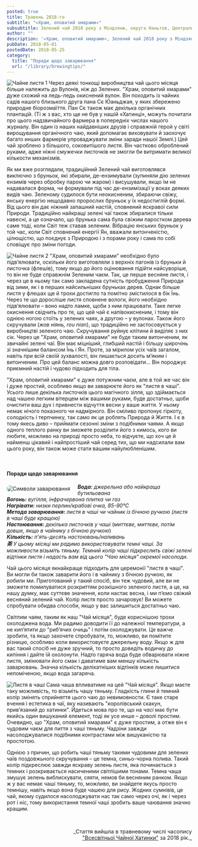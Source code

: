 ```yaml
---
posted: true
title: Травень 2018-го
subtitle: "«Храм, оповитий хмарами»"
subsubtitle: Зелений чай 2018 року з Міндзяню, округа Наньтов, Центральний Тайвань; висота ~500 м.
author: ""
description: '«Храм, оповитий хмарами», Зелений чай 2018 року з Міндзяню, округа Наньтов, Центральний Тайвань; висота ~500 м.'
pubDate: 2018-05-01
postedDate: 2018-05-25
category: 
  title: "Поради щодо заварювання"
  url: "/library/brewingtips/"
---
```



<Image class="float-right" src={Image1} alt="Чайне листя 1" /> Через деякі тонкощі виробництва чай цього місяця більше належить до Вулонів, ніж до Зелених. "Храм, оповитий хмарами" дуже схожий на ледь-ледь окиснений вулон. Він походить із чайних садів нашого близького друга пана Сє Юаньджая, у яких збережено природне біорозмаїття. Пан Сє також має декілька органічних плантацій. (Ті ж з вас, хто ще не був у нашій «Хатинці», можуть почитати про цього надзвичайного фармера в попередніх числах нашого журналу. Він один із наших найдавніших друзів і справжній герой у світі вирощування органічного чаю, який допомагає виховувати й заохочує багато инших фармерів упроваджувати зміни заради нашої Землі.) Цей чай зроблено з більшого, соковитішого листя. Він частково оброблений руками, адже ніжні смужечки листочків не змогли би витримати великої кількости механізмів.

Як ми вже розглядали, традиційний Зелений чай виготовлявся виключно з бруньок, які збирали, де-ензимували (зупиняли дію зелених ензимів через обробку парою чи жаром) і висушували, якщо їм не надавалася форма, чи формували під час де-ензимізації у воках деяких видів чаю. Зеленому судилося бути неокисненим, збираючи свіжу, янську енергію нещодавно пророслих бруньок у їх недостиглій формі. Від цього він дає ніжний запашний настій, сповнений яскравої сили Природи. Традиційно найкращі зелені чаї також збиралися тільки навесні, а це означало, що брунька сама була свіжим паростком дерева саме тоді, коли Світ теж ставав зеленим. Вібрацію янських бруньок у той час, коли Світ сповнений енергії Ян, вважали витонченістю, цілющістю, що поєднує з Природою і з порами року і сама по собі сповіщує про зміни погоди.

<Image class="float-left" src={Image2} alt="Чайне листя 2" /> "Храм, оповитий хмарами" необхідно було підв’ялювати, оскільки його виготовляли з верхніх пагонів із бруньки й листочка (флешів), тому якщо до його оцінювання підійти найсуворіше, то він не буде справжнім Зеленим чаєм. Так, це перше весняне листя, і через це в ньому так само закладена сутність пробудження Природи від зими, як і в перших найсильніших бруньках дерев. Однак більше листя у флешах ще й трохи достигло та помітно змістилося в бік Їнь. Через те що доросліше листя сповнене вологи, його необхідно підв’ялювати – воно надто ламке, щоби з ним працювати. Таке легке окиснення свідчить про те, що цей чай є напівокисненим, і тому він однією ногою стоїть у зелених чаях, а другою – у вулонах. Також його скручували (_жов ніянь, rou nian_), що традиційно не застосовується у виробництві зеленого чаю. Скручування руйнує клітини й виділяє з них сік. Через це "Храм, оповитий хмарами" не буде таким витонченим, як звичайні зелені чаї. Він має міцніший, глибший настій і більшу широчінь зі значнішим балансом Їнь і Ян. Проте, за мірилом усіх чаїв загалом, навіть при всій своїй зухвалості, він лишається досить м’яким і витонченим. Про цей баланс можна довго розповідати… Він породжує приємний настій і чудово підходить для тіла.

"Храм, оповитий хмарами" є дуже потужним чаєм, але в той же час він і дуже простий, особливо якщо ви заварюєте його як "листя в чаші". Усього лише декілька листочків цього магічного зілля, що здіймається над чашею легким вітерцем між вашими руками, буде достатньо, щоби очистити ваш дух і привнести відчуття весни у ваше життя. У ньому немає нічого показного чи надмірного. Він сміливо пропонує гіркоту, солодкість і терпчинку, так само як це роблять Природа й Життя. І є в тому якесь диво – приймати сезонні зміни з подібними чаями. А якщо одного теплого ранку ви зможете розділити його з кимось, кого ви любите, можливо на природі просто неба, то відчуєте, що хоч це й найменш цікавий і найпростіший чай серед тих, що ми надсилали вам цього року, він також може стати вашим найулюбленішим.

<p>&nbsp;</p>

#### Поради щодо заварювання
<Image style="display: inline; float: left; margin: 5px 20px 10px 0; max-width: 360px; max-height: 230px; border: 1px solid var(--foreground); border-radius: 0.5rem;" src={Image3} alt="Символи заварювання" /> ***Вода:*** _джерельна або найкраща бутильована_   
***Вогонь:*** _вугілля, інфрачервона плитка чи газ_   
***Нагрівати:*** _низки перлин/крабові очка, 85-90°С_   
***Метода заварювання:*** _листя в чаші чи чайник із бічною ручкою (листя в чаші буде кращою)_   
***Настоювання:*** _декілька листочків у чаші_ (_миттєве, миттєве, потім довше, якщо в чайнику з бічною ручкою_)   
***Кількість:*** _п'ять-десять настоювань/наливань_   
***茶*** _У цьому місяці ми радимо використовувати темні чаші. За можливости візьміть тяньму. Темний колір чаші підкреслить свіжі зелені відтінки листя і надасть вам від цього "Чаю місяця" окремої насолоди._

Чай цього місяця якнайкраще підходить для церемонії "листя в чаші". Ви могли би також заварити його і в чайнику з бічною ручкою, як робили ми. Приготований у такий спосіб, він теж чудовий, але ви не зможете помилуватися розкриттям розкішного зеленого листя, а це, на нашу думку, має суттєве значення, коли настає весна, і ми п’ємо свіжий весняний зелений чай. Колір листя просто зачаровує! Ви можете спробувати обидва способи, якщо у вас залишиться достатньо чаю.

Світлим чаям, таким як наш "Чай місяця", буде кориснішою трохи охолоджена вода. Ми радимо доводити її до належної температури, а не кип’ятити до "риб’ячих очиць" і потім охолоджувати. Це важче зробити, та якщо захочете спробувати, то, можливо, ви помітите різницю, особливо коли використовуєте джерельну воду. Якщо ж для вас такий спосіб не дуже зручний, то просто доведіть водичку до кипіння і дайте їй охолонути. Надто гаряча вода буде обварювати ніжне листя, змінювати його смак і даватиме вам меншу кількість заварювань. Значна кількість делікатніших відтінків може лишитися непоміченою, якщо вода загаряча.

<Image class="float-right" src={Image4} alt="Листя в чаші" /> Сама чаша впливатиме на цей "Чай місяця". Якщо маєте таку можливість, то візьміть чашу тяньму. Гладкість глини й темний колір змінять сприйняття цього чаю до невимовности. Є таке старе вчення і естетика в чаї, яку називають "королівський скакун, прив’язаний до хатинки". Йдеться мова про те, що на _часі_ має бути якийсь один вишуканий елемент, тоді як усе инше – доволі простим. Очевидно, що "Храм, оповитий хмарами" є дуже простим, а отже він є чудовим чаєм для пиття з чаші тяньму. Чадзіни завжди насолоджувалися подібними контрастами між вишуканістю та простотою.

Однією з причин, що робить чаші тяньму такими чудовими для зелених чаїв поздовжьного скручування – це темна, синьо-чорна полива. Такий колір підкреслює завжди яскраву зелень листя, яка починається з темних і розкривається насиченими світлішими тонами. Темна чаша змушує зелень виблискувати, сяяти, немов би весняним ранком. Якщо ж у вас немає чаші тяньму, то, можливо, ви знайдете якусь просто темнішу, навіть якщо вона буде чашею для рису. Жодних сумнівів, це чай, якому судилося насолоджувати нас так само через очі, як і через рот і ніс, тому використання темної чаші зробить ваше чаювання значно кращим.

<p>&nbsp;</p>
<p align="right" style="font-size: 0.9rem;">_Стаття вийшла в травневому числі часопису<br /><a title="globalteahut.org" href="http://www.globalteahut.org/" target="_blank" rel="noopener">"Всесвітньої Чайної Хатинки"</a>&nbsp;за 2018 рік._</p>
